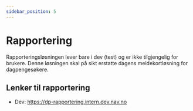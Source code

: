 ```yaml
---
sidebar_position: 5
---
```


# Rapportering

Rapporteringsløsningen lever bare i dev (test) og er ikke tilgjengelig for brukere. Denne løsningen skal på sikt erstatte dagens meldekortløsning for dagpengesøkere.

## Lenker til rapportering
- Dev: https://dp-rapportering.intern.dev.nav.no